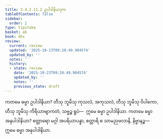 ```yaml
---
title: 2.4.2.11.2 ဥပါဒါနိယဒုက
tableOfContents: false
sidebar:
  order: 2
type: tipitaka
basket: ab
book: dhs
review:
  current: review
  updated: '2025-10-23T09:20:49.904574'
  updated_by: ''
  notes: ''
  history:
  - state: review
    date: '2025-10-23T09:20:49.904574'
    updated_by: ''
    notes: ''
    previous_state: draft
---
```



<ReviewStatus review={frontmatter.review} showDetails={true} />

<HypothesisAnnotation frontmatter={frontmatter} />

<DynamicBreadcrumb />

<Division number="1555" book="dhs" e="ch" v="29" p="290">

<Paragraph number="2266" book="dhs">
ကတမေ ဓမ္မာ ဥပါဒါနိယာ? တီသု ဘူမီသု ကုသလံ, အကုသလံ, တီသု ဘူမီသု ဝိပါကော, တီသု ဘူမီသု ကိရိယာဗျာကတံ, သဗ္ဗဉ္စ ရူပံ—  ဣမေ ဓမ္မာ ဥပါဒါနိယာ.
</Paragraph>

</Division>
<Division number="1556" book="dhs" e="ch" v="29" p="290">

<Paragraph number="2267" book="dhs">
ကတမေ ဓမ္မာ အနုပါဒါနိယာ? စတ္တာရော မဂ္ဂါ အပရိယာပန္နာ, စတ္တာရိ စ သာမညဖလာနိ, နိဗ္ဗာနဉ္စ—  ဣမေ ဓမ္မာ အနုပါဒါနိယာ.
</Paragraph>
</Division>
